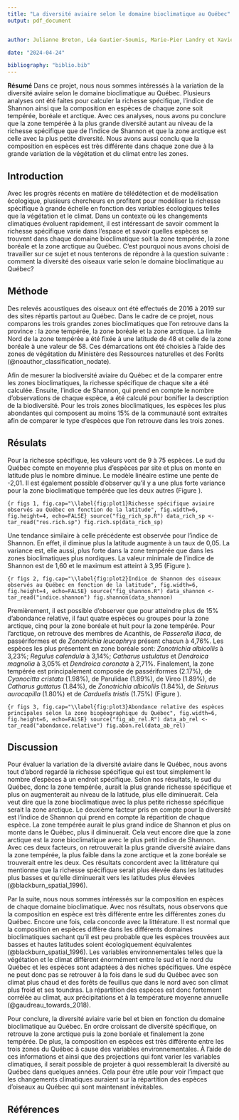 ```yaml
---
title: "La diversité aviaire selon le domaine bioclimatique au Québec"
output: pdf_document


author: Julianne Breton, Léa Gautier-Soumis, Marie-Pier Landry et Xavier Quintal

date: "2024-04-24"

bibliography: "biblio.bib"
---
```

**Résumé**
Dans ce projet, nous nous sommes intéressés à la variation de la diversité aviaire selon le domaine bioclimatique au Québec. Plusieurs analyses ont été faites pour calculer la richesse spécifique, l’indice de Shannon ainsi que la composition en espèces de chaque zone soit tempérée, boréale et arctique. Avec ces analyses, nous avons pu conclure que la zone tempérée à la plus grande diversité autant au niveau de la richesse spécifique que de l’indice de Shannon et que la zone arctique est celle avec la plus petite diversité. Nous avons aussi conclu que la composition en espèces est très différente dans chaque zone due à la grande variation de la végétation et du climat entre les zones.

## Introduction
Avec les progrès récents en matière de télédétection et de modélisation écologique, plusieurs chercheurs en profitent pour modéliser la richesse spécifique à grande échelle en fonction des variables écologiques telles que la végétation et le climat. Dans un contexte où les changements climatiques évoluent rapidement, il est intéressant de savoir comment la richesse spécifique varie dans l’espace et savoir quelles espèces se trouvent dans chaque domaine bioclimatique soit la zone tempérée, la zone boréale et la zone arctique au Québec. C’est pourquoi nous avons choisi de travailler sur ce sujet et nous tenterons de répondre à la question suivante : comment la diversité des oiseaux varie selon le domaine bioclimatique au Québec?


## Méthode

Des relevés acoustiques des oiseaux ont été effectués de 2016 à 2019 sur des sites répartis partout au Québec. Dans le cadre de ce projet, nous comparons les trois grandes zones bioclimatiques que l'on retrouve dans la province : la zone tempérée, la zone boréale et la zone arctique. La limite Nord de la zone tempérée a été fixée à une latitude de 48 et celle de la zone boréale à une valeur de 58. Ces démarcations ont été choisies à l'aide des zones de végétation du Ministère des Ressources naturelles et des Forêts (@noauthor_classification_nodate).

Afin de mesurer la biodiversité aviaire du Québec et de la comparer entre les zones bioclimatiques, la richesse spécifique de chaque site a été calculée. Ensuite, l'indice de Shannon, qui prend en compte le nombre d'observations de chaque espèce, a été calculé pour bonifier la description de la biodiversité. Pour les trois zones bioclimatiques, les espèces les plus abondantes qui composent au moins 15% de la communauté sont extraites afin de comparer le type d'espèces que l'on retrouve dans les trois zones. 

## Résulats

Pour la richesse spécifique, les valeurs vont de 9 à 75 espèces. Le sud du Québec compte en moyenne plus d'espèces par site et plus on monte en latitude plus le nombre diminue. Le modèle linéaire estime une pente de -2,01. Il est également possible d'observer qu'il y a une plus forte variance pour la zone bioclimatique tempérée que les deux autres (Figure \ref{fig:plot1}).

```{r figs 1, fig.cap="\\label{fig:plot1}Richesse spécifique aviaire observés au Québec en fonction de la latitude", fig.width=6, fig.height=4, echo=FALSE}
source("fig_rich_sp.R")
data_rich_sp <- tar_read("res.rich.sp")
fig.rich.sp(data_rich_sp)
```

Une tendance similaire à celle précédente est observée pour l'indice de Shannon. En effet, il diminue plus la latitude augmente à un taux de 0,05. La variance est, elle aussi, plus forte dans la zone tempérée que dans les zones bioclimatiques plus nordiques. La valeur minimale de l'indice de Shannon est de 1,60 et le maximum est atteint à 3,95 (Figure \ref{fig:plot2}). 

```{r figs 2, fig.cap="\\label{fig:plot2}Indice de Shannon des oiseaux observés au Québec en fonction de la latitude", fig.width=6, fig.height=4, echo=FALSE}
source("fig_shannon.R")
data_shannon <- tar_read("indice.shannon")
fig.shannon(data_shannon)
```

Premièrement, il est possible d'observer que pour atteindre plus de 15% d'abondance relative, il faut quatre espèces ou groupes pour la zone arctique, cinq pour la zone boréale et huit pour la zone tempérée. Pour l'arctique, on retrouve des membres de Acanthis, de *Passerella iliaca*, de passériformes et de *Zonotrichia leucophrys* présent chacun à 4,76%. Les espèces les plus présentent en zone boréale sont: *Zonotrichia albicollis* à 3,23%; *Regulus calendula* à 3,14%; *Catharus ustulatus* et *Dendroica magnolia* à 3,05% et *Dendroica coronata* à 2,71%. Finalement, la zone tempérée est principalement composée de passériformes (2.17%), de *Cyanocitta cristata* (1.98%), de Parulidae (1.89%), de Vireo (1.89%), de *Catharus guttatus* (1.84%), de *Zonotrichia albicollis* (1.84%), de *Seiurus aurocapilla* (1.80%) et de *Carduelis tristis* (1.75%) (Figure \ref{fig:plot3}).

```{r figs 3, fig.cap="\\label{fig:plot3}Abondance relative des espèces principales selon la zone biogéographique du Québec", fig.width=6, fig.height=6, echo=FALSE}
source("fig_ab_rel.R")
data_ab_rel <- tar_read("abondance.relative")
fig.abon.rel(data_ab_rel)
```

## Discussion
Pour évaluer la variation de la diversité aviaire dans le Québec, nous avons tout d’abord regardé la richesse spécifique qui est tout simplement le nombre d’espèces à un endroit spécifique. Selon nos résultats, le sud du Québec, donc la zone tempérée, aurait la plus grande richesse spécifique et plus on augmenterait au niveau de la latitude, plus elle diminuerait. Cela veut dire que la zone bioclimatique avec la plus petite richesse spécifique serait la zone arctique. Le deuxième facteur pris en compte pour la diversité est l’indice de Shannon qui prend en compte la répartition de chaque espèce. La zone tempérée aurait le plus grand indice de Shannon et plus on monte dans le Québec, plus il diminuerait. Cela veut encore dire que la zone arctique est la zone bioclimatique avec le plus petit indice de Shannon. Avec ces deux facteurs, on retrouverait la plus grande diversité aviaire dans la zone tempérée, la plus faible dans la zone arctique et la zone boréale se trouverait entre les deux. Ces résultats concordent avec la littérature qui mentionne que la richesse spécifique serait plus élevée dans les latitudes plus basses et qu’elle diminuerait vers les latitudes plus élevées (@blackburn_spatial_1996).

Par la suite, nous nous sommes intéressés sur la composition en espèces de chaque domaine bioclimatique. Avec nos résultats, nous observons que la composition en espèce est très différente entre les différentes zones du Québec. Encore une fois, cela concorde avec la littérature. Il est normal que la composition en espèces diffère dans les différents domaines bioclimatiques sachant qu’il est peu probable que les espèces trouvées aux basses et hautes latitudes soient écologiquement équivalentes (@blackburn_spatial_1996). Les variables environnementales telles que la végétation et le climat diffèrent énormément entre le sud et le nord du Québec et les espèces sont adaptées à des niches spécifiques. Une espèce ne peut donc pas se retrouver à la fois dans le sud du Québec avec son climat plus chaud et des forêts de feuillus que dans le nord avec son climat plus froid et ses toundras. La répartition des espèces est donc fortement corrélée au climat, aux précipitations et à la température moyenne annuelle (@gaudreau_towards_2018).
 
Pour conclure, la diversité aviaire varie bel et bien en fonction du domaine bioclimatique au Québec. En ordre croissant de diversité spécifique, on retrouve la zone arctique puis la zone boréale et finalement la zone tempérée. De plus, la composition en espèces est très différente entre les trois zones du Québec à cause des variables environnementales. À l’aide de ces informations et ainsi que des projections qui font varier les variables climatiques, il serait possible de projeter à quoi ressemblerait la diversité au Québec dans quelques années. Cela pour être utile pour voir l’impact que les changements climatiques auraient sur la répartition des espèces d’oiseaux au Québec qui sont maintenant inévitables.


## Références